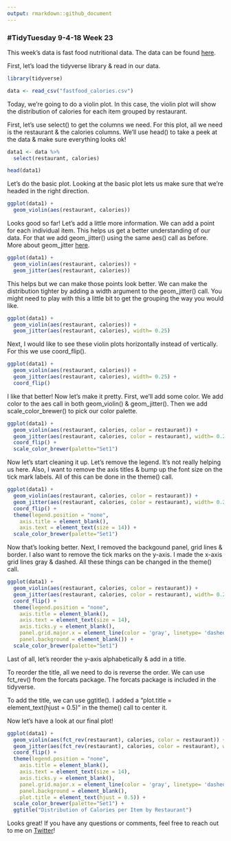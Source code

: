 ```yaml
---
output: rmarkdown::github_document
---
```


### #TidyTuesday 9-4-18 Week 23

This week's data is fast food nutritional data. The data can be found [here](https://github.com/rfordatascience/tidytuesday/blob/master/data/2018-09-04/fastfood_calories.csv).


First, let's load the tidyverse library & read in our data.

```r

library(tidyverse)

data <- read_csv("fastfood_calories.csv")
```

Today, we're going to do a violin plot. In this case, the violin plot will show the distribution of calories for each item grouped by restaurant.

First, let's use select() to get the columns we need. For this plot, all we need is the restaurant & the calories columns. We'll use head() to take a peek at the data & make sure everything looks ok!

```r
data1 <- data %>%
  select(restaurant, calories)

head(data1)
```

Let's do the basic plot. Looking at the basic plot lets us make sure that we're headed in the right direction.

```r
ggplot(data1) +
  geom_violin(aes(restaurant, calories))
```

Looks good so far! Let's add a little more information. We can add a point for each individual item. This helps us get a better understanding of our data. For that we add geom_jitter() using the same aes() call as before. More about geom_jitter [here](https://ggplot2.tidyverse.org/reference/geom_jitter.html).

```r
ggplot(data1) +
  geom_violin(aes(restaurant, calories)) +
  geom_jitter(aes(restaurant, calories))
```

This helps but we can make those points look better. We can make the distribution tighter by adding a width argument to the geom_jitter() call. You might need to play with this a little bit to get the grouping the way you would like.

```r
ggplot(data1) +
  geom_violin(aes(restaurant, calories)) +
  geom_jitter(aes(restaurant, calories), width= 0.25)
```

Next, I would like to see these violin plots horizontally instead of vertically. For this we use coord_flip().

```r
ggplot(data1) +
  geom_violin(aes(restaurant, calories)) +
  geom_jitter(aes(restaurant, calories), width= 0.25) +
  coord_flip()
```

I like that better! Now let's make it pretty. First, we'll add some color. We add color to the aes call in both geom_violin() & geom_jitter(). Then we add scale_color_brewer() to pick our color palette.

```r
ggplot(data1) +
  geom_violin(aes(restaurant, calories, color = restaurant)) +
  geom_jitter(aes(restaurant, calories, color = restaurant), width= 0.25) +
  coord_flip() +
  scale_color_brewer(palette="Set1")
```

Now let's start cleaning it up. Let's remove the legend. It's not really helping us here. Also, I want to remove the axis titles & bump up the font size on the tick mark labels. All of this can be done in the theme() call.

```r
ggplot(data1) +
  geom_violin(aes(restaurant, calories, color = restaurant)) +
  geom_jitter(aes(restaurant, calories, color = restaurant), width= 0.25) +
  coord_flip() +
  theme(legend.position = "none",
    axis.title = element_blank(),
    axis.text = element_text(size = 14)) +
  scale_color_brewer(palette="Set1")
```

Now that's looking better. Next, I removed the backgound panel, grid lines & border. I also want to remove the tick marks on the y-axis. I made the x-axis grid lines gray & dashed. All these things can be changed in the theme() call.

```r
ggplot(data1) +
  geom_violin(aes(restaurant, calories, color = restaurant)) +
  geom_jitter(aes(restaurant, calories, color = restaurant), width= 0.25) +
  coord_flip() +
  theme(legend.position = "none",
    axis.title = element_blank(),
    axis.text = element_text(size = 14),
    axis.ticks.y = element_blank(),
    panel.grid.major.x = element_line(color = 'gray', linetype= 'dashed'),
    panel.background = element_blank()) +
  scale_color_brewer(palette="Set1")
```

Last of all, let's reorder the y-axis alphabetically & add in a title.

To reorder the title, all we need to do is reverse the order. We can use fct_rev() from the forcats package. The forcats package is included in the tidyverse.

To add the title, we can use ggtitle(). I added a "plot.title = element_text(hjust = 0.5)" in the theme() call to center it.

Now let's have a look at our final plot!

```r
ggplot(data1) +
  geom_violin(aes(fct_rev(restaurant), calories, color = restaurant)) +
  geom_jitter(aes(fct_rev(restaurant), calories, color = restaurant), width= 0.25) +
  coord_flip() +
  theme(legend.position = "none",
    axis.title = element_blank(),
    axis.text = element_text(size = 14),
    axis.ticks.y = element_blank(),
    panel.grid.major.x = element_line(color = 'gray', linetype= 'dashed'),
    panel.background = element_blank(),
    plot.title = element_text(hjust = 0.5)) +
  scale_color_brewer(palette="Set1") +
  ggtitle("Distribution of Calories per Item by Restaurant")
```

Looks great! If you have any questions or comments, feel free to reach out to me on [Twitter](https://twitter.com/sapo83)!
